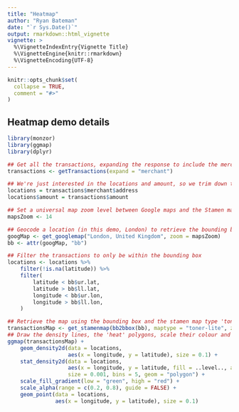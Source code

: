 ```yaml
---
title: "Heatmap"
author: "Ryan Bateman"
date: "`r Sys.Date()`"
output: rmarkdown::html_vignette
vignette: >
  %\VignetteIndexEntry{Vignette Title}
  %\VignetteEngine{knitr::rmarkdown}
  %\VignetteEncoding{UTF-8}
---
```


```r
knitr::opts_chunk$set(
  collapse = TRUE,
  comment = "#>"
)
```

## Heatmap demo details

```r
library(monzor)
library(ggmap)
library(dplyr)

## Get all the transactions, expanding the response to include the merchant transactions
transactions <- getTransactions(expand = "merchant")

## We're just interested in the locations and amount, so we trim down the data
locations = transactions$merchant$address
locations$amount = transactions$amount

## Set a universal map zoom level between Google maps and the Stamen map tile retrieval
mapsZoom <- 14

## Geocode a location (in this demo, London) to retrieve the bounding box
googMap <- get_googlemap("London, United Kingdom", zoom = mapsZoom)
bb <- attr(googMap, "bb")

## Filter the transactions to only be within the bounding box
locations <- locations %>%
    filter(!is.na(latitude)) %>%
    filter(
        latitude < bb$ur.lat,
        latitude > bb$ll.lat,
        longitude < bb$ur.lon,
        longitude > bb$ll.lon,
    )

## Retrieve the map using the bounding box and the stamen map type 'toner lite'
transactionsMap <- get_stamenmap(bb2bbox(bb), maptype = "toner-lite", zoom = mapsZoom)
## Draw the density lines, the 'heat' polygons, scale their colour and alpha
ggmap(transactionsMap) +
    geom_density2d(data = locations,
                   aes(x = longitude, y = latitude), size = 0.1) +
    stat_density2d(data = locations,
                   aes(x = longitude, y = latitude, fill = ..level.., alpha = ..level..),
                   size = 0.001, bins = 5, geom = "polygon") +
    scale_fill_gradient(low = "green", high = "red") +
    scale_alpha(range = c(0.2, 0.8), guide = FALSE) +
    geom_point(data = locations,
               aes(x = longitude, y = latitude), size = 0.1)
```
